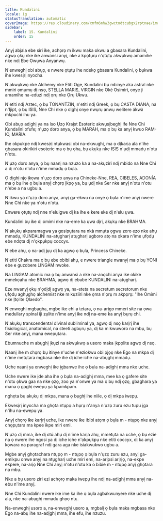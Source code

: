 ```yaml
---
title: Kundalini
locale: ig
statusTranslation: automatic
coverImage: https://res.cloudinary.com/xmfm6mhw3gwctndtcubgx2rptnae/image/upload/v1741354419/small_cover_la_gran_rebelion_28716e29d2.webp
sidebar:
    label: 15. Kundalini
    order: 15
---
```

Anyị abịala ebe siri ike, achọrọ m ikwu maka okwu a gbasara Kundalini, agwọ ọkụ nke ike anwansi anyị, nke a kpọtụrụ n'ọtụtụ akwụkwọ amamihe nke ndị Ebe Ọwụwa Anyanwụ.

N'enweghị obi abụọ, e nwere ọtụtụ ihe ndekọ gbasara Kundalini, ọ bụkwa ihe kwesịrị nyocha.

N'akwụkwọ nke Alchemy nke Etiti Oge, Kundalini bụ mbinye aka astral nke mmiri ọmụmụ dị nsọ, STELLA MARIS, VIRGIN nke Oké Osimiri, onye ji amamihe na-eduzi ndị ọrụ nke Ọrụ Ukwu.

N'etiti ndị Aztec, ọ bụ TONANTZIN, n'etiti ndị Greek, ọ bụ CASTA DIANA, na n'Ijipt, ọ bụ ISIS, Nne Chi nke ọ dịghị onye nwụrụ anwụ welitere ákwà mkpuchi ihu ya.

Obi abụọ adịghị ya na Iso Ụzọ Kraịst Esoteric akwụsịbeghị ife Nne Chi Kundalini ofufe; n'ụzọ doro anya, ọ bụ MARAH, ma ọ bụ ka anyị kwuo RAM-IO, MARIA.

Ihe okpukpe ndị kwesịrị ntụkwasị obi na-ekwughị, ma ọ dịkarịa ala n'ihe gbasara okirikiri esoteric ma ọ bụ ọha, bụ akụkụ nke ISIS n'ụdị mmadụ n'otu n'otu.

N'ụzọ doro anya, ọ bụ naanị na nzuzo ka a na-akụziri ndị mbido na Nne Chi a dị n'otu n'otu n'ime mmadụ ọ bụla.

Ọ dịghị njọ ịkọwa n'ụzọ doro anya na Chineke-Nne, REA, CIBELES, ADONÍA ma ọ bụ ihe ọ bụla anyị chọrọ ịkpọ ya, bụ ụdị nke Ser nke anyị n'otu n'otu n'ebe a na ugbu a.

N'ikwu ya n'ụzọ doro anya, anyị ga-ekwu na onye ọ bụla n'ime anyị nwere Nne Chi nke ya n'otu n'otu.

Enwere ọtụtụ ndị nne n'eluigwe dị ka ihe e kere eke dị n'elu ụwa.

Kundalini bụ ike dị omimi nke na-eme ka ụwa dịrị, akụkụ nke BRAHMA.

N'akụkụ akparamagwa ya gosipụtara na nkà mmụta ọgwụ zoro ezo nke ahụ mmadụ, KUNDALINI na-atụgharị atụgharị ugboro atọ na ọkara n'ime ụfọdụ ebe ndọta dị n'ọkpụkpụ coccyx.

N'ebe ahụ, ọ na-adị jụụ dị ka agwọ ọ bụla, Princess Chineke.

N'etiti Chakra ma ọ bụ ebe obibi ahụ, e nwere triangle nwanyị ma ọ bụ YONI ebe e guzobere LINGAM nwoke.

Na LINGAM atomic ma ọ bụ anwansi a nke na-anọchi anya ike okike mmekọahụ nke BRAHMA, agwọ dị ebube KUNDALINI na-atụgharị.

Eze nwanyị ọkụ n'ọdịdị agwọ ya, na-eteta na secretum secretorum nke ụfọdụ aghụghọ alchemist nke m kụziiri nke ọma n'ọrụ m akpọrọ: "Ihe Omimi nke Ịtọlite Ọlaedo".

N'enweghị mgbagha, mgbe ike chi a tetara, ọ na-arịgo mmeri site na ọwa medullary spinal iji zụlite n'ime anyị ike ndị na-eme ka anyị bụrụ chi.

N'akụkụ transcendental divinal subliminal ya, agwọ dị nsọ karịrị ihe fisiological, anatomical, na steeti agbụrụ ya, dị ka m kwuworo na mbụ, bụ Ser nke anyị, mana ewepụtara.

Ebumnuche m abụghị ịkụzi na akwụkwọ a usoro maka ịkpọlite agwọ dị nsọ.

Naanị ihe m chọrọ bụ itinye n'uche n'eziokwu obi ọjọọ nke Ego na mkpa dị n'ime metụtara mgbasa nke ihe dị iche iche na-abụghị mmadụ.

Uche naanị ya enweghị ike ịgbanwe ihe ọ bụla na-adịghị mma nke uche.

Uche nwere ike ịde aha ihe ọ bụla na-adịghị mma, mee ka ọ gafere site n'otu ọkwa gaa na nke ọzọ, zoo ya n'onwe ya ma ọ bụ ndị ọzọ, gbaghara ya mana ọ gaghị ewepụ ya kpamkpam.

 nghọta bụ akụkụ dị mkpa, mana ọ bụghị ihe niile, ọ dị mkpa iwepụ.

Ekwesịrị inyocha ma ghọta ntụpọ a hụrụ n'anya n'ụzọ zuru ezu tupu ịga n'ihu na-ewepụ ya.

Anyị chọrọ ike karịrị uche, ike nwere ike ibibi atọm ọ bụla m - ntụpọ nke anyị chọpụtara ma kpee ikpe miri emi.

N'ụzọ dị mma, ike dị otú ahụ dị n'ime karịa ahụ, mmetụta na uche, ọ bụ ezie na ọ nwere ihe ngosi ya dị iche iche n'ọkpụkpụ nke etiti coccyx, dị ka anyị kọwara na paragraf ndị gara aga nke isiakwukwo ugbu a.

Mgbe anyị ghọtachara ntụpọ m - ntụpọ ọ bụla n'ụzọ zuru ezu, anyị ga-emikpu onwe anyị na ntụgharị uche miri emi, na-arịọsi arịrịọ, na-ekpe ekpere, na-arịọ Nne Chi anyị n'otu n'otu ka o bibie m - ntụpọ anyị ghọtara na mbụ.

Nke a bụ usoro ziri ezi achọrọ maka iwepụ ihe ndị na-adịghị mma anyị na-ebu n'ime anyị.

Nne Chi Kundalini nwere ike ime ka ihe ọ bụla agbakwunyere nke uche dị ala, nke na-abụghị mmadụ ghọọ ntụ.

Na-enweghị usoro a, na-enweghị usoro a, mgbalị ọ bụla maka mgbasa nke Ego na-abụ ihe na-adịghị mma, ihe efu, ihe nzuzu.

